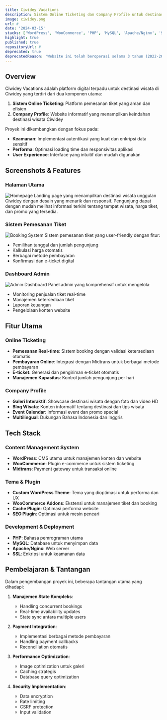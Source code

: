 ```yaml
---
title: Ciwidey Vacations
description: Sistem Online Ticketing dan Company Profile untuk destinasi wisata di Ciwidey, mencakup fitur pemesanan tiket, pembayaran online, dan manajemen tiket secara real-time.
image: ciwidey.png
url: #
date: '2024-03-15'
stacks: ['WordPress', 'WooCommerce', 'PHP', 'MySQL', 'Apache/Nginx', 'SSL']
highlight: true
published: true
repositoryUrl: #
deprecated: true
deprecatedReason: "Website ini telah beroperasi selama 3 tahun (2022-2024) dan kini tidak lagi aktif karena client telah menghentikan penggunaan sistem. Selama masa operasionalnya, website ini telah melayani ribuan transaksi pemesanan tiket wisata di kawasan Ciwidey."
---
```


## Overview

Ciwidey Vacations adalah platform digital terpadu untuk destinasi wisata di Ciwidey yang terdiri dari dua komponen utama:

1. **Sistem Online Ticketing**: Platform pemesanan tiket yang aman dan efisien
2. **Company Profile**: Website informatif yang menampilkan keindahan destinasi wisata Ciwidey

Proyek ini dikembangkan dengan fokus pada:
- **Keamanan**: Implementasi autentikasi yang kuat dan enkripsi data sensitif
- **Performa**: Optimasi loading time dan responsivitas aplikasi
- **User Experience**: Interface yang intuitif dan mudah digunakan

## Screenshots & Features

### Halaman Utama
![Homepage](/media/projects/ciwidey-cover.png)
Landing page yang menampilkan destinasi wisata unggulan Ciwidey dengan desain yang menarik dan responsif. Pengunjung dapat dengan mudah melihat informasi terkini tentang tempat wisata, harga tiket, dan promo yang tersedia.

### Sistem Pemesanan Tiket
![Booking System](/media/projects/ciwidey-1.png)
Sistem pemesanan tiket yang user-friendly dengan fitur:
- Pemilihan tanggal dan jumlah pengunjung
- Kalkulasi harga otomatis
- Berbagai metode pembayaran
- Konfirmasi dan e-ticket digital

### Dashboard Admin
![Admin Dashboard](/media/projects/ciwidey-admin-trans.png)
Panel admin yang komprehensif untuk mengelola:
- Monitoring penjualan tiket real-time
- Manajemen ketersediaan tiket
- Laporan keuangan
- Pengelolaan konten website

## Fitur Utama

### Online Ticketing
- **Pemesanan Real-time**: Sistem booking dengan validasi ketersediaan otomatis
- **Pembayaran Online**: Integrasi dengan Midtrans untuk berbagai metode pembayaran
- **E-ticket**: Generasi dan pengiriman e-ticket otomatis
- **Manajemen Kapasitas**: Kontrol jumlah pengunjung per hari

### Company Profile
- **Galeri Interaktif**: Showcase destinasi wisata dengan foto dan video HD
- **Blog Wisata**: Konten informatif tentang destinasi dan tips wisata
- **Event Calendar**: Informasi event dan promo special
- **Multilingual**: Dukungan Bahasa Indonesia dan Inggris

## Tech Stack

### Content Management System
- **WordPress**: CMS utama untuk manajemen konten dan website
- **WooCommerce**: Plugin e-commerce untuk sistem ticketing
- **Midtrans**: Payment gateway untuk transaksi online

### Tema & Plugin
- **Custom WordPress Theme**: Tema yang dioptimasi untuk performa dan UX
- **WooCommerce Addons**: Ekstensi untuk manajemen tiket dan booking
- **Cache Plugin**: Optimasi performa website
- **SEO Plugin**: Optimasi untuk mesin pencari

### Development & Deployment
- **PHP**: Bahasa pemrograman utama
- **MySQL**: Database untuk menyimpan data
- **Apache/Nginx**: Web server
- **SSL**: Enkripsi untuk keamanan data

## Pembelajaran & Tantangan

Dalam pengembangan proyek ini, beberapa tantangan utama yang dihadapi:

1. **Manajemen State Kompleks**: 
   - Handling concurrent bookings
   - Real-time availability updates
   - State sync antara multiple users

2. **Payment Integration**:
   - Implementasi berbagai metode pembayaran
   - Handling payment callbacks
   - Reconciliation otomatis

3. **Performance Optimization**:
   - Image optimization untuk galeri
   - Caching strategis
   - Database query optimization

4. **Security Implementation**:
   - Data encryption
   - Rate limiting
   - CSRF protection
   - Input validation 